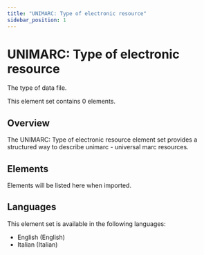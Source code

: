 ```yaml
---
title: "UNIMARC: Type of electronic resource"
sidebar_position: 1
---
```


# UNIMARC: Type of electronic resource

The type of data file.

This element set contains 0 elements.

## Overview

The UNIMARC: Type of electronic resource element set provides a structured way to describe unimarc - universal marc resources.

## Elements

Elements will be listed here when imported.

## Languages

This element set is available in the following languages:
- English (English)
- Italian (Italian)
